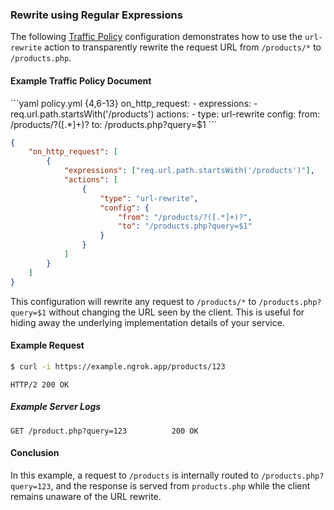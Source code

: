 ### Rewrite using Regular Expressions

The following [Traffic Policy](/traffic-policy/)
configuration demonstrates how to use the `url-rewrite` action to transparently
rewrite the request URL from `/products/*` to `/products.php`.

#### Example Traffic Policy Document

<CodeGroup>
```yaml policy.yml {4,6-13}
on_http_request:
  - expressions:
      - req.url.path.startsWith('/products')
    actions:
      - type: url-rewrite
        config:
          from: /products/?([.*]+)?
          to: /products.php?query=$1
```

```json policy.json {5,8-14}
{
	"on_http_request": [
		{
			"expressions": ["req.url.path.startsWith('/products')"],
			"actions": [
				{
					"type": "url-rewrite",
					"config": {
						"from": "/products/?([.*]+)?",
						"to": "/products.php?query=$1"
					}
				}
			]
		}
	]
}
```

</CodeGroup>

This configuration will rewrite any request to `/products/*` to
`/products.php?query=$1` without changing the URL seen by the client. This is
useful for hiding away the underlying implementation details of your service.

#### Example Request

```bash
$ curl -i https://example.ngrok.app/products/123
```

```http
HTTP/2 200 OK
```

##### Example Server Logs

```http
GET /product.php?query=123          200 OK
```

#### Conclusion

In this example, a request to `/products` is internally routed to
`/products.php?query=123`, and the response is served from `products.php` while
the client remains unaware of the URL rewrite.

